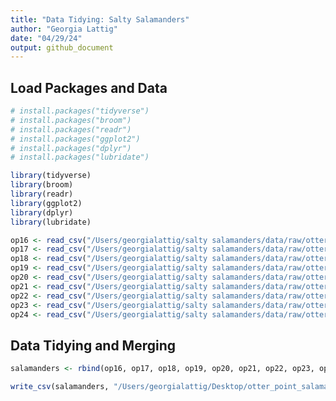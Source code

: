 ```yaml
---
title: "Data Tidying: Salty Salamanders"
author: "Georgia Lattig"
date: "04/29/24"
output: github_document
---
```


## Load Packages and Data

```r
# install.packages("tidyverse")
# install.packages("broom")
# install.packages("readr")
# install.packages("ggplot2")
# install.packages("dplyr")
# install.packages("lubridate")

library(tidyverse)
library(broom)
library(readr)
library(ggplot2)
library(dplyr)
library(lubridate)
```

```r
op16 <- read_csv("/Users/georgialattig/salty salamanders/data/raw/otter_point_REFORMATTED - 2016.csv")
op17 <- read_csv("/Users/georgialattig/salty salamanders/data/raw/otter_point_REFORMATTED - 2017.csv")
op18 <- read_csv("/Users/georgialattig/salty salamanders/data/raw/otter_point_REFORMATTED - 2018.csv")
op19 <- read_csv("/Users/georgialattig/salty salamanders/data/raw/otter_point_REFORMATTED - 2019.csv")
op20 <- read_csv("/Users/georgialattig/salty salamanders/data/raw/otter_point_REFORMATTED - 2020.csv")
op21 <- read_csv("/Users/georgialattig/salty salamanders/data/raw/otter_point_REFORMATTED - 2021.csv")
op22 <- read_csv("/Users/georgialattig/salty salamanders/data/raw/otter_point_REFORMATTED - 2022.csv")
op23 <- read_csv("/Users/georgialattig/salty salamanders/data/raw/otter_point_REFORMATTED - 2023.csv")
op24 <- read_csv("/Users/georgialattig/salty salamanders/data/raw/otter_point_REFORMATTED - 2024.csv")
```

## Data Tidying and Merging

```r
salamanders <- rbind(op16, op17, op18, op19, op20, op21, op22, op23, op24)

write_csv(salamanders, "/Users/georgialattig/Desktop/otter_point_salamanders.csv")
```

